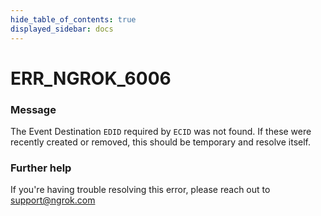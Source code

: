 ```yaml
---
hide_table_of_contents: true
displayed_sidebar: docs
---
```



# ERR_NGROK_6006

### Message
The Event Destination `EDID` required by `ECID` was not found. If these were recently created or removed, this should be temporary and resolve itself.

<ErrorDetails error='err_ngrok_6006' />


### Further help
If you're having trouble resolving this error, please reach out to [support@ngrok.com](mailto:support@ngrok.com?subject=Help%20with%20ERR_NGROK_6006)

